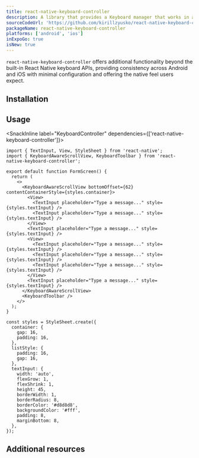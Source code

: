 ```yaml
---
title: react-native-keyboard-controller
description: A library that provides a Keyboard manager that works in an identical way on Android and iOS
sourceCodeUrl: 'https://github.com/kirillzyusko/react-native-keyboard-controller'
packageName: react-native-keyboard-controller
platforms: ['android', 'ios']
inExpoGo: true
isNew: true
---
```




`react-native-keyboard-controller` offers additional functionality beyond the built-in React Native keyboard APIs, providing consistency across Android and iOS with minimal configuration and offering the native feel users expect.

## Installation

<APIInstallSection
  packageName="react-native-keyboard-controller"
  href="https://github.com/lottie-react-native/lottie-react-native#installing"
/>

## Usage

<SnackInline
  label="KeyboardController"
  dependencies={['react-native-keyboard-controller']}>

```tsx
import { TextInput, View, StyleSheet } from 'react-native';
import { KeyboardAwareScrollView, KeyboardToolbar } from 'react-native-keyboard-controller';

export default function FormScreen() {
  return (
    <>
      <KeyboardAwareScrollView bottomOffset={62} contentContainerStyle={styles.container}>
        <View>
          <TextInput placeholder="Type a message..." style={styles.textInput} />
          <TextInput placeholder="Type a message..." style={styles.textInput} />
        </View>
        <TextInput placeholder="Type a message..." style={styles.textInput} />
        <View>
          <TextInput placeholder="Type a message..." style={styles.textInput} />
          <TextInput placeholder="Type a message..." style={styles.textInput} />
          <TextInput placeholder="Type a message..." style={styles.textInput} />
        </View>
        <TextInput placeholder="Type a message..." style={styles.textInput} />
      </KeyboardAwareScrollView>
      <KeyboardToolbar />
    </>
  );
}

const styles = StyleSheet.create({
  container: {
    gap: 16,
    padding: 16,
  },
  listStyle: {
    padding: 16,
    gap: 16,
  },
  textInput: {
    width: 'auto',
    flexGrow: 1,
    flexShrink: 1,
    height: 45,
    borderWidth: 1,
    borderRadius: 8,
    borderColor: '#d8d8d8',
    backgroundColor: '#fff',
    padding: 8,
    marginBottom: 8,
  },
});
```

</SnackInline>

## Additional resources

<BoxLink
  title="Advanced keyboard handling"
  description="Learn more about advanced keyboard handling examples with Keyboard Controller"
  Icon={BookOpen02Icon}
  href="/guides/keyboard-handling/#advanced-keyboard-handling-with-keyboard-controller"
/>

<BoxLink
  title="Visit official documentation"
  description="Get full information on API and its usage."
  Icon={BookOpen02Icon}
  href="https://kirillzyusko.github.io/react-native-keyboard-controller/"
/>
